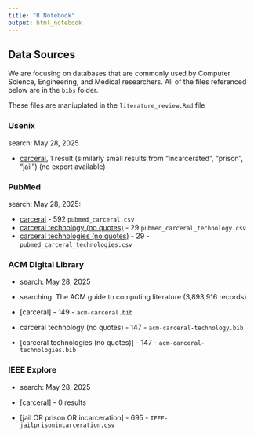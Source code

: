 ```yaml
---
title: "R Notebook"
output: html_notebook
---
```


## Data Sources

We are focusing on databases that are commonly used by Computer Science, Engineering, and Medical researchers. All of the files referenced below are in the `bibs` folder.

These files are maniuplated in the `literature_review.Rmd` file

### Usenix

search: May 28, 2025

-    [carceral](https://www.usenix.org/publications/proceedings/carceral), 1 result (similarly small results from "incarcerated", "prison", "jail") (no export available)

### PubMed

search: May 28, 2025:

-   [carceral](https://pubmed.ncbi.nlm.nih.gov/?term=carceral) - 592 `pubmed_carceral.csv`
-   [carceral technology (no quotes)](https://pubmed.ncbi.nlm.nih.gov/?term=carceral+technology) - 29 `pubmed_carceral_technology.csv`
-   [carceral technologies (no quotes)](https://pubmed.ncbi.nlm.nih.gov/?term=carceral+technologies) - 29 - `pubmed_carceral_technologies.csv`

### ACM Digital Library

-   search: May 28, 2025

-   searching: The ACM guide to computing literature (3,893,916 records)

-   [carceral] - 149 - `acm-carceral.bib`

-   carceral technology (no quotes) - 147 - `acm-carceral-technology.bib`

-   [carceral technologies (no quotes)] - 147 - `acm-carceral-technologies.bib`

### IEEE Explore

-   search: May 28, 2025

-   [carceral] - 0 results

-   [jail OR prison OR incarceration] - 695 - `IEEE-jailprisonincarceration.csv`
